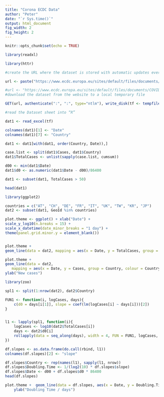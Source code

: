 ```yaml
---
title: "Corona ECDC Data"
author: "Peter"
date: "`r Sys.time()`"
output: html_document
fig_width: 2
fig_height: 2
---
```


```r
knitr::opts_chunk$set(echo = TRUE)
```


```r
library(readxl)

library(httr)

#create the URL where the dataset is stored with automatic updates every day

url <- paste("https://www.ecdc.europa.eu/sites/default/files/documents/COVID-19-geographic-disbtribution-worldwide-",format(Sys.time(), "%Y-%m-%d"), ".xlsx", sep = "")

#url <- "https://www.ecdc.europa.eu/sites/default/files/documents/COVID-19-geographic-disbtribution-worldwide-2020-03-23.xlsx"
#download the dataset from the website to a local temporary file

GET(url, authenticate(":", ":", type="ntlm"), write_disk(tf <- tempfile(fileext = ".xlsx")))

#read the Dataset sheet into “R”

dat1 <- read_excel(tf)

colnames(dat1)[1] <- "Date"
colnames(dat1)[7] <- "Country"

dat1 <- dat1[with(dat1, order(Country, Date)),]

case.list <- split(dat1$Cases, dat1$Country)
dat1$TotalCases <- unlist(sapply(case.list, cumsum))

d00 <- min(dat1$Date)
dat1$d0 <- as.numeric(dat1$Date - d00)/86400

dat1 <- subset(dat1, TotalCases > 50)

head(dat1)

```




```r
library(ggplot2)

countries = c("AT", "CH", "DE", "FR", "IT", "UK", "TW", "KR", "JP")
dat2 <- subset(dat1, GeoId %in% countries)

plot.theme <- ggplot() + xlab("Date") + 
scale_y_log10(n.breaks = 15) +
scale_x_datetime(date_minor_breaks = "1 day") + 
theme(panel.grid.minor.y = element_blank())


plot.theme + 
geom_line(data = dat2, mapping = aes(x = Date, y = TotalCases, group = Country, colour = Country))

plot.theme +
geom_line(data = dat2,
   mapping = aes(x = Date, y = Cases, group = Country, colour = Country)) +
ylab("New cases")

library(zoo)

spl1 <- split(1:nrow(dat2), dat2$Country)

FUN1 <- function(i, logCases, days){
    c(d0 = days[i[1]], slope = coef(lm(logCases[i] ~ days[i]))[2])
}


l1 <- lapply(spl1, function(i){
    logCases <- log10(dat2$TotalCases[i])
    days <- dat2$d0[i]
    rollapply(data = seq_along(days), width = 4, FUN = FUN1, logCases, days)
})

df.slopes <- as.data.frame(do.call(rbind, l1))
colnames(df.slopes)[2] <- "slope"

df.slopes$Country <- rep(names(l1), sapply(l1, nrow))
df.slopes$Doubling.Time <- 1/(log2(10) * df.slopes$slope)
df.slopes$Date <- d00 + df.slopes$d0 * 86400
head(df.slopes)

plot.theme +  geom_line(data = df.slopes, aes(x = Date, y = Doubling.Time, group = Country, colour = Country))+
    ylab("Doubling Time / days")


```


